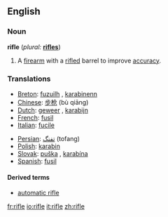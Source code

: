 ==English==

===Noun===
{{wikipedia}}
'''rifle''' (''plural:'' '''[[rifles]]''')
# A [[firearm]] with a [[rifled]] barrel to improve [[accuracy]].

===Translations===
{{top}}
*[[Breton]]: [[fuzuilh]] {{f}}, [[karabinenn]] {{f}}
*[[Chinese]]: [[步枪]] (bù qiāng)
*[[Dutch]]: [[geweer]] {{n}}, [[karabijn]] {{f}}
*[[French]]: [[fusil]] {{m}}
*[[Italian]]: [[fucile]] {{m}}
{{mid}}
*[[Persian]]: [[تفنگ]] (tofang)
*[[Polish]]: [[karabin]] {{m}}
*[[Slovak]]: [[puška]] {{f}}, [[karabína]] {{f}}
*[[Spanish]]: [[fusil]] {{m}}
{{bottom}}

====Derived terms====
*[[automatic rifle]]

[[fr:rifle]]
[[io:rifle]]
[[it:rifle]]
[[zh:rifle]]